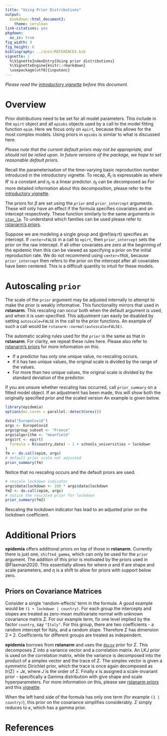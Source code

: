 ```yaml
---
title: "Using Prior Distributions"
output:
  bookdown::html_document2:
    theme: cerulean
link-citations: yes
pkgdown:
  as_is: true
fig_width: 9 
fig_height: 6
bibliography: ../inst/REFERENCES.bib
vignette: |
  %\VignetteIndexEntry{Using prior distributions} 
  %\VignetteEngine{knitr::rmarkdown} 
  \usepackage[utf8]{inputenc}
---
```


*Please read the [introductory vignette](introduction.html) before this document.* 

# Overview

Prior distributions need to be set for all model parameters. This include in the `epirt` object and all 
`epiobs` objects used by a call to the model fitting function `epim`. Here we focus only on `epirt`, because 
this allows for the most complex models. Using priors in `epiobs` is similar to what is discussed here.

*Please note that the current default priors may not be appropriate, 
and should not be relied upon. In future versions of the package, 
we hope to set reasonable default priors.*


Recall the parameterisation of the time-varying basic reproduction number introduced in the introductory vignette. To recap, $\tilde{R}_t$ is expressable as
\begin{equation}
\tilde{R}_t = 2R' \text{logit}^{-1}\left(\eta_t\right),
(\#eq:rt)
\end{equation}
where $R'$ is a constant and $\eta_t$ is a linear predictor. $\eta_t$ can be decomposed as
\begin{equation}
\eta_t = X'_t\beta + Z'_t b + Q'_t\gamma_t.
(\#eq:eta)
\end{equation}
For more detailed information about this decomposition, please refer to the [introductory vignette](introduction.html).

The priors for $\beta$ are set using the `prior` and 
`prior_intercept` arguments. These will only have an effect if the formula 
specifies covariates and an intercept respectively. These function  similarly 
to the same arguments in [`stan_lm`](https://mc-stan.org/rstanarm/reference/stan_lm.html). 
To understand which families can be used please refer to 
[rstanarm's priors](https://mc-stan.org/rstanarm/reference/priors.html). 

Suppose we are modeling a single group and \@ref(eq:rt) specifies an intercept. If `center=FALSE` in a call to `epirt`, then `prior_intercept` sets the prior on the raw intercept. If all other covariates are zero at the beginning of the epidemic then 
this can be viewed as specifying a prior on the initial reproduction rate. We do not recommend 
using `center=TRUE`, because `prior_intercept` then refers to 
the prior on the intercept after all covariates have been centered. This is a difficult 
quantity to intuit for these models.

# Autoscaling `prior`

The scale of the `prior` argument may be adjusted internally to attempt to make the prior 
is weakly informative. This functionality mirrors that used in **rstanarm**. This rescaling can occur both when the default argument is used, and when 
it is user-specified. This adjustment can easily be disabled by setting `autoscale=FALSE` in the 
call to the prior functions. An example of such a call would be `rstanarm::normal(autoscale=FALSE)`.

The automatic scaling rules used for the `prior` is the same as that in **rstanarm**. For clarity, 
we repeat these rules here. Please also refer to [rstanarm's priors](https://mc-stan.org/rstanarm/reference/priors.html) for more information on this.

* If a predictor has only one unique value, no rescaling occurs.
* If it has two unique values, the original scale is divided by the range of the values.
* For more than two unique values, the original scale is divided by the standard deviation of the predictor.

If you are unsure whether rescaling has occurred, call `prior_summary` on a fitted model object.
If an adjustment has been made, this will show both the originally specified prior and the scaled version An example is given below.

```r
library(epidemia)
options(mc.cores = parallel::detectCores())

data("EuropeCovid")
args <- EuropeCovid
args$group_subset <- "France"
args$algorithm <- "meanfield"
args$rt <- epirt(
  formula = R(country,date) ~ 1 + schools_universities + lockdown 
)
fm <- do.call(epim, args)
# default prior scale not adjusted
prior_summary(fm)
```
Notice that no rescaling occurs and the default priors are used.


```r
# rescale lockdown indicator
args$data$lockdown <- 100 * args$data$lockdown
fm2 <- do.call(epim, args)
# notice the rescaled prior for lockdown
prior_summary(fm2)

```
Rescaling the lockdown indicator has lead to an adjusted prior on the lockdown coefficient.

# Additional Priors

**epidemia** offers additional priors on top of those in **rstanarm**. Currently there is just one, `shifted_gamma`, which can only be used for the `prior` argument. The addition of this prior is motivated by the priors used in @Flaxman2020. This essentially allows for 
\begin{equation}
\beta_i \sim \text{Gamma}(\alpha,\theta) - \eta,
\end{equation}
where $\alpha$ and $\theta$ are shape and scale parameters, and $\eta$ is a shift to allow for priors with support below zero.

## Priors on Covariance Matrices

Consider a single 'random-effects' term in the formula. A good example would be `(1 + lockdown | country)`. For each group the intercepts and slopes are treated as zero-mean multivariate normal with unknown covariance matrix $\Sigma$. For our example term, fix one level implied by the factor `country`, say `"Italy"`. For this group, there are two coefficients - a random intercept for Italy, and a random slope. Therefore $\Sigma$ has dimension $2 \times 2$. Coefficients for different groups are treated as independent. 

**epidemia** borrows from **rstanarm** and uses the [`decov`](rstanarm priors) prior for $\Sigma$. This decomposes $\Sigma$ into a variance vector and a correlation matrix. An LKJ prior is used on the correlation matrix, while the variance is decomposed into the product of a simplex vector and the trace of $\Sigma$. The simplex vector is given a symmetric Dirichlet prior, which the trace is once again decomposed as $tr(\Sigma) = J \kappa$, where $J$ is the order of $\Sigma$. Finally $\kappa$ is assigned a scale-invariant prior - specifically a Gamma distribution with give shape and scale hyperparameters. For more information on this, please see [rstanarm priors](http://mc-stan.org/rstanarm/reference/priors.html) and this [vignette](http://mc-stan.org/rstanarm/articles/glmer.html).

When the left hand side of the formula has only one term (for example `(1 | country)`), this prior on the covariance simplifies considerably. $\Sigma$ simply reduces to $\kappa$, which has a gamma prior.

# References
